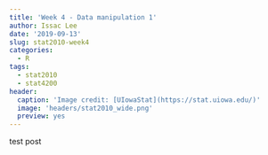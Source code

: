 ```yaml
---
title: 'Week 4 - Data manipulation 1'
author: Issac Lee
date: '2019-09-13'
slug: stat2010-week4
categories:
  - R
tags:
  - stat2010
  - stat4200
header:
  caption: 'Image credit: [UIowaStat](https://stat.uiowa.edu/)'
  image: 'headers/stat2010_wide.png'
  preview: yes
---
```


test post